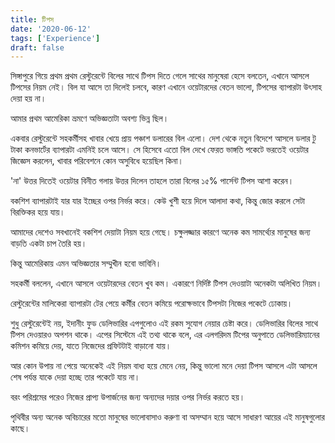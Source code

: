 ```yaml
---
title: টিপস
date: '2020-06-12'
tags: ['Experience']
draft: false
---
```


সিঙ্গাপুরে গিয়ে প্রথম প্রথম রেস্টুরেন্টে বিলের সাথে টিপস দিতে গেলে সাথের মানুষেরা হেসে বলতেন, এখানে আসলে টিপসের নিয়ম নেই। বিল যা আসে তা দিলেই চলবে, কারণ এখানে ওয়েটারদের বেতন ভালো, টিপসের ব্যাপারটা উৎসাহ দেয়া হয় না।

আমার প্রথম আমেরিকা ভ্রমণে অভিজ্ঞতাটা অবশ্য ভিন্ন ছিল।

একবার রেস্টুরেন্টে সহকর্মীসহ খাবার খেয়ে প্রায় পঞ্চাশ ডলারের বিল এলো। দেশ থেকে নতুন বিদেশে আসলে ডলার টু টাকা কনভার্টের ব্যাপারটা এমনিই চলে আসে। সে হিসেবে এতো বিল দেখে ফেরত ভাঙ্গতি পকেটে ভরতেই ওয়েটার জিজ্ঞেস করলেন, খাবার পরিবেশনে কোন অসুবিধে হয়েছিল কিনা।

'না' উত্তর দিতেই ওয়েটার বিনীত গলায় উত্তর দিলেন তাহলে তারা বিলের ১৫% পার্সেন্ট টিপস আশা করেন।

বকশিশ ব্যাপারটাই যার যার ইচ্ছের ওপর নির্ভর করে। কেউ খুশী হয়ে দিলে আলাদা কথা, কিন্তু জোর করলে সেটা বিরক্তিকর হয়ে যায়।

আমাদের দেশেও সবখানেই বকশিশ দেয়াটা নিয়ম হয়ে গেছে। চক্ষুলজ্জার কারণে অনেক কম সামর্থ্যের মানুষের জন্য বাড়তি একটা চাপ তৈরি হয়।

কিন্তু আমেরিকায় এমন অভিজ্ঞতার সম্মুখীন হবো ভাবিনি।

সহকর্মী বললেন, এখানে আসলে ওয়েটারদের বেতন খুব কম। একারণে নির্দিষ্ট টিপস দেওয়াটা অনেকটা অলিখিত নিয়ম।

রেস্টুরেন্টের মালিকেরা ব্যাপারটা টের পেয়ে কর্মীর বেতন কমিয়ে পরোক্ষভাবে টিপসটা নিজের পকেটে ঢোকায়।

শুধু রেস্টুরেন্টেই নয়, ইদানীং ফুড ডেলিভারির এপগুলোও এই রকম সুযোগ নেয়ার চেষ্টা করে। ডেলিভারির বিলের সাথে টিপস দেওয়ারও অপশন থাকে। এপের সিস্টেমে এই তথ্য থাকে বলে, এর এলগরিদম টিপের অনুপাতে ডেলিভারিম্যানের কমিশন কমিয়ে দেয়, যাতে নিজেদের প্রফিটটাই বাড়ানো যায়।

আর কোন উপায় না পেয়ে অনেকেই এই নিয়ম বাধ্য হয়ে মেনে নেয়, কিন্তু ভালো মনে দেয়া টিপস আসলে এটা আসলে শেষ পর্যন্ত যাকে দেয়া হচ্ছে তার পকেটে যায় না। 

বরং পরিশ্রমের পরেও নিজের প্রাপ্য উপার্জনের জন্য অন্যদের দয়ার ওপর নির্ভর করতে হয়।

পৃথিবীর অন্য অনেক অবিচারের মতো মানুষের ভালোবাসাও করুণা বা অসম্মান হয়ে আসে সাধারণ আয়ের এই মানুষগুলোর কাছে।
